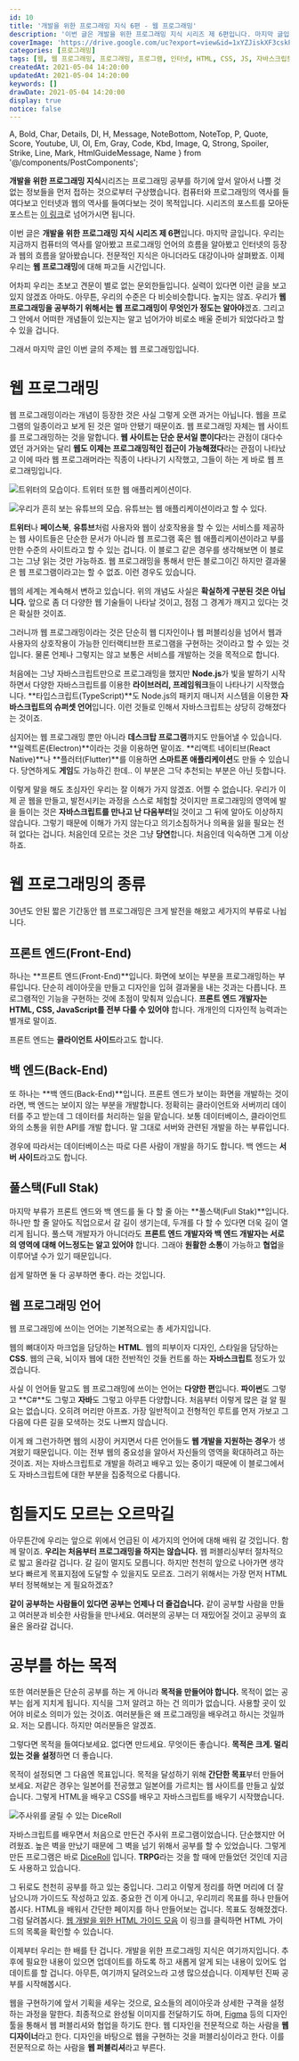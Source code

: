 ```yaml
---
id: 10
title: '개발을 위한 프로그래밍 지식 6편 - 웹 프로그래밍'
description: '이번 글은 개발을 위한 프로그래밍 지식 시리즈 제 6편입니다. 마지막 글입니다. 우리는 지금까지 컴퓨터의 역사를 알아봤고 프로그래밍 언어의 흐름을 알아봤고 인터넷의 등장과 웹의 흐름을 알아봤습니다. 전문적인 지식은 아니더라도 대강이나마 살펴봤죠. 이제 우리는 웹 프로그래밍에 대해 파고들 시간입니다. 어차피 우리는 초보고 견문이 별로 없는 문외한들입니다. 실력이 있다면 이런 글을 보고 있지 않겠죠 아마도. 아무튼, 우리의 수준은 다 비슷비슷합니다. 높지는 않죠. 우리가 웹 프로그래밍을 공부하기 위해서는 웹 프로그래밍이 무엇인가 정도는 알아야겠죠. 그리고 그 안에서 어떠한 개념들이 있는지는 알고 넘어가야 비로소 배울 준비가 되었다라고 할 수 있을 겁니다.'
coverImage: 'https://drive.google.com/uc?export=view&id=1xYZJiskXF3cskP0V6ld8J-ht0WgWRN9i'
categories: [프로그래밍]
tags: [웹, 웹 프로그래밍, 프로그래밍, 프로그램, 인터넷, HTML, CSS, JS, 자바스크립트, 프론트 엔드, 백 엔드, 풀스택]
createdAt: 2021-05-04 14:20:00
updatedAt: 2021-05-04 14:20:00
keywords: []
drawDate: 2021-05-04 14:20:00
display: true
notice: false
---
```


  A, Bold, Char, Details, Dl, H, Message, NoteBottom, NoteTop, P,
  Quote, Score, Youtube, Ul, Ol, Em, Gray, Code, Kbd, Image,
  Q, Strong, Spoiler, Strike, Line, Mark, HtmlGuideMessage, Name
} from '@/components/PostComponents';

<Message color='blue'>
  <P><Strong>개발을 위한 프로그래밍 지식</Strong>시리즈는 프로그래밍 공부를 하기에 앞서 알아서 나쁠 것 없는 정보들을 먼저 접하는 것으로부터 구상했습니다. 컴퓨터와 프로그래밍의 역사를 들여다보고 인터넷과 웹의 역사를 들여다보는 것이 목적입니다. 시리즈의 포스트를 모아둔 포스트는 <A href='/post/2021-05-02-02-complete-programming-knowledge' type='blog'>이 링크</A>로 넘어가시면 됩니다.</P>
</Message>

이번 글은 **개발을 위한 프로그래밍 지식 시리즈 제 6편**입니다. 마지막 글입니다. 우리는 지금까지 컴퓨터의 역사를 알아봤고 프로그래밍 언어의 흐름을 알아봤고 인터넷의 등장과 웹의 흐름을 알아봤습니다. 전문적인 지식은 아니더라도 대강이나마 살펴봤죠. 이제 우리는 **웹 프로그래밍**에 대해 파고들 시간입니다.

어차피 우리는 초보고 견문이 별로 없는 문외한들입니다. 실력이 있다면 이런 글을 보고 있지 않겠죠 아마도. 아무튼, 우리의 수준은 다 비슷비슷합니다. 높지는 않죠. 우리가 **웹 프로그래밍을 공부하기 위해서는 웹 프로그래밍이 무엇인가 정도는 알아야**겠죠. 그리고 그 안에서 어떠한 개념들이 있는지는 알고 넘어가야 비로소 배울 준비가 되었다라고 할 수 있을 겁니다.

그래서 마지막 글인 이번 글의 주제는 웹 프로그래밍입니다.

# 웹 프로그래밍
웹 프로그래밍이라는 개념이 등장한 것은 사실 그렇게 오랜 과거는 아닙니다. 웹을 프로그램의 일종이라고 보게 된 것은 얼마 안됐기 때문이죠. 웹 프로그래밍 자체는 웹 사이트를 프로그래밍하는 것을 말합니다. **웹 사이트는 단순 문서일 뿐이다**라는 관점이 대다수였던 과거와는 달리 **웹도 이제는 프로그래밍적인 접근이 가능해졌다**라는 관점이 나타났고 이에 따라 웹 프로그래머라는 직종이 나타나기 시작했고, 그들이 하는 게 바로 웹 프로그래밍입니다.

![트위터의 모습이다. 트위터 또한 웹 애플리케이션이다.](https://drive.google.com/uc?export=view&id=113f5jyD_d2shNlBjzS_5ZcsW388eLuvJ)

![우리가 흔히 보는 유튜브의 모습. 유튜브는 웹 애플리케이션이라고 할 수 있다.](https://drive.google.com/uc?export=view&id=13XmNoV7fwl2MIhU5-44NAnURGosp-8Nk)

**트위터**나 **페이스북**, **유튜브**처럼 사용자와 웹이 상호작용을 할 수 있는 서비스를 제공하는 웹 사이트들은 단순한 문서가 아니라 웹 프로그램 혹은 웹 애플리케이션이라고 부를 만한 수준의 사이트라고 할 수 있는 겁니다. 이 블로그 같은 경우를 생각해보면 이 블로그는 그냥 읽는 것만 가능하죠. 웹 프로그래밍을 통해서 만든 블로그이긴 하지만 결과물은 웹 프로그램이라고는 할 수 없죠. 이런 경우도 있습니다.

웹의 세계는 계속해서 변하고 있습니다. 위의 개념도 사실은 **확실하게 구분된 것은 아닙니다.** 앞으로 좀 더 다양한 웹 기술들이 나타날 것이고, 점점 그 경계가 깨지고 있다는 것은 확실한 것이죠.

<P>그러니까 웹 프로그래밍이라는 것은 단순히 웹 디자인<NoteTop number='1' />이나 웹 퍼블리싱<NoteTop number='2' />을 넘어서 웹과 사용자의 상호작용이 가능한 인터랙티브한 프로그램을 구현하는 것이라고 할 수 있는 것입니다. 물론 언제나 그렇지는 않고 보통은 서비스를 개발하는 것을 목적으로 합니다.</P>

처음에는 그냥 자바스크립트만으로 프로그래밍을 했지만 **Node.js**가 빛을 발하기 시작하면서 다양한 자바스크립트를 이용한 **라이브러리, 프레임워크**들이 나타나기 시작했습니다. **타입스크립트(TypeScript)**도 Node.js의 패키지 매니저 시스템을 이용한 **자바스크립트의 슈퍼셋 언어**입니다. 이런 것들로 인해서 자바스크립트는 상당히 강해졌다는 것이죠.

심지어는 웹 프로그래밍 뿐만 아니라 **데스크탑 프로그램**까지도 만들어낼 수 있습니다. **일렉트론(Electron)**이라는 것을 이용하면 말이죠. **리액트 네이티브(React Native)**나 **플러터(Flutter)**를 이용하면 **스마트폰 애플리케이션**도 만들 수 있습니다. 당연하게도 **게임**도 가능하긴 한데.. 이 부분은 그닥 추천되는 부분은 아닌 듯합니다.

이렇게 말을 해도 초심자인 우리는 잘 이해가 가지 않겠죠. 어쩔 수 없습니다. 우리가 이제 곧 웹을 만들고, 발전시키는 과정을 스스로 체험할 것이지만 프로그래밍의 영역에 발을 들이는 것은 **자바스크립트를 만나고 난 다음부터**일 것이고 그 뒤에 알아도 이상하지 않습니다. 그렇기 때문에 이해가 가지 않는다고 의기소침하거나 의욕을 잃을 필요는 전혀 없다는 겁니다. 처음인데 모르는 것은 그냥 **당연**합니다. 처음인데 익숙하면 그게 이상하죠.

# 웹 프로그래밍의 종류
30년도 안된 짧은 기간동안 웹 프로그래밍은 크게 발전을 해왔고 세가지의 부류로 나뉩니다.

## 프론트 엔드(Front-End)
하나는 **프론트 엔드(Front-End)**입니다. 화면에 보이는 부분을 프로그래밍하는 부류입니다. 단순히 레이아웃을 만들고 디자인을 입혀 결과물을 내는 것과는 다릅니다. 프로그램적인 기능을 구현하는 것에 초점이 맞춰져 있습니다. **프론트 엔드 개발자는 HTML, CSS, JavaScript를 전부 다룰 수 있어야** 합니다. 개개인의 디자인적 능력과는 별개로 말이죠.

프론트 엔드는 **클라이언트 사이드**라고도 합니다.

## 백 엔드(Back-End)
또 하나는 **백 엔드(Back-End)**입니다. 프론트 엔드가 보이는 화면을 개발하는 것이라면, 백 엔드는 보이지 않는 부분을 개발합니다. 정확히는 클라이언트와 서버끼리 데이터를 주고 받는데 그 데이터를 처리하는 일을 맡습니다. 보통 데이터베이스, 클라이언트와의 소통을 위한 API를 개발 합니다. 말 그대로 서버와 관련된 개발을 하는 부류입니다.

경우에 따라서는 데이터베이스는 따로 다른 사람이 개발을 하기도 합니다. 백 엔드는 **서버 사이드**라고도 합니다.

## 풀스택(Full Stak)
마지막 부류가 프론트 엔드와 백 엔드를 둘 다 할 줄 아는 **풀스택(Full Stak)**입니다. 하나만 할 줄 알아도 직업으로서 갈 길이 생기는데, 두개를 다 할 수 있다면 더욱 길이 열리게 됩니다. 풀스택 개발자가 아니더라도 **프론트 엔드 개발자와 백 엔드 개발자는 서로의 영역에 대해 어느정도는 알고 있어야** 합니다. 그래야 **원활한 소통**이 가능하고 **협업**을 이루어낼 수가 있기 때문입니다.

쉽게 말하면 둘 다 공부하면 좋다. 라는 것입니다.

## 웹 프로그래밍 언어
웹 프로그래밍에 쓰이는 언어는 기본적으로는 총 세가지입니다.

웹의 뼈대이자 마크업을 담당하는 **HTML**. 웹의 피부이자 디자인, 스타일을 담당하는 **CSS**. 웹의 근육, 뇌이자 웹에 대한 전반적인 것들 컨트롤 하는 **자바스크립트** 정도가 있겠습니다.

사실 이 언어들 말고도 웹 프로그래밍에 쓰이는 언어는 **다양한 편**입니다. **파이썬**도 그렇고 **C#**도 그렇고 **자바**도 그렇고 아무튼 다양합니다. 처음부터 이렇게 많은 걸 알 필요는 없습니다. 오히려 머리만 아프죠. 가장 일반적이고 전형적인 루트를 먼저 가보고 그 다음에 다른 길을 모색하는 것도 나쁘지 않습니다.

이게 왜 그런가하면 웹의 시장이 커지면서 다른 언어들도 **웹 개발을 지원하는 경우**가 생겨왔기 때문입니다. 이는 전부 웹의 중요성을 알아서 자신들의 영역을 확대하려고 하는 것이죠. 저는 자바스크립트로 개발을 하려고 배우고 있는 중이기 때문에 이 블로그에서도 자바스크립트에 대한 부분을 집중적으로 다룹니다.

# 힘들지도 모르는 오르막길
아무튼간에 우리는 앞으로 위에서 언급된 이 세가지의 언어에 대해 배워 갈 것입니다. 함께 말이죠. **우리는 처음부터 프로그래밍을 하지는 않습니다.** 웹 퍼블리싱부터 절차적으로 밟고 올라갈 겁니다. 갈 길이 멀지도 모릅니다. 하지만 천천히 앞으로 나아가면 생각보다 빠르게 목표지점에 도달할 수 있을지도 모르죠. 그러기 위해서는 가장 먼저 HTML부터 정복해보는 게 필요하겠죠?

**같이 공부하는 사람들이 있다면 공부는 언제나 더 즐겁습니다.** 같이 공부할 사람을 만들고 여러분과 비슷한 사람들을 만나세요. 여러분의 공부는 더 재밌어질 것이고 공부의 효율은 올라갈 겁니다.

# 공부를 하는 목적
또한 여러분들은 단순히 공부를 하는 게 아니라 **목적을 만들어야 합니다.** 목적이 없는 공부는 쉽게 지치게 됩니다. 지식을 그저 알려고 하는 건 의미가 없습니다. 사용할 곳이 있어야 비로소 의미가 있는 것이죠. 여러분들은 왜 프로그래밍을 배우려고 하시는 것일까요. 저는 모릅니다. 하지만 여러분들은 알겠죠.

그렇다면 목적을 들여다보세요. 없다면 만드세요. 무엇이든 좋습니다. **목적은 크게. 멀리 있는 것을 설정**하면 더 좋습니다.

목적이 설정되면 그 다음엔 목표입니다. 목적을 달성하기 위해 **간단한 목표**부터 만들어보세요. 저같은 경우는 일본어를 전공했고 일본어를 가르치는 웹 사이트를 만들고 싶었습니다. 그렇게 HTML을 배우고 CSS를 배우고 자바스크립트를 배우기 시작했습니다.

![주사위를 굴릴 수 있는 DiceRoll](https://drive.google.com/uc?export=view&id=1LkSIAuQ726zgrAAg_c9WPpNA_itc24Vy)

<P>자바스크립트를 배우면서 처음으로 만든건 주사위 프로그램이었습니다. 단순했지만 어려웠죠. 높은 벽을 만났기 때문에 그 벽을 넘기 위해서 공부를 할 수 있었습니다. 그렇게 만든 프로그램은 바로 <A href='https://thediceroll.github.io/' type='normal'>DiceRoll</A> 입니다. <Strong>TRPG</Strong>라는 것을 할 때에 만들었던 것인데 지금도 사용하고 있습니다.</P>

그 뒤로도 천천히 공부를 하고 있는 중입니다. 그리고 이렇게 정리를 하면 머리에 더 잘 남으니까 가이드도 작성하고 있죠. 중요한 건 이게 아니고, 우리끼리 목표를 하나 만들어봅시다. HTML을 배워서 간단한 페이지를 하나 만들어보는 겁니다. 목표도 정해졌겠다. 그럼 달려봅시다. [웹 개발을 위한 HTML 가이드 모음](/post/2021-05-02-01-complete-html-guide) 이 링크를 클릭하면 HTML 가이드의 목록을 확인할 수 있습니다.

이제부터 우리는 한 배를 탄 겁니다. 개발을 위한 프로그래밍 지식은 여기까지입니다. 추후에 필요한 내용이 있으면 업데이트를 하도록 하고 새롭게 알게 되는 내용이 있어도 업데이트를 할 겁니다. 아무튼, 여기까지 달려오느라 고생 많으셨습니다. 이제부턴 진짜 공부를 시작해봅시다.

<NoteBottom number='1' first='true'>
  웹을 구현하기에 앞서 기획을 세우는 것으로, 요소들의 레이아웃과 상세한 구격을 설정하는 과정을 말한다. 최종적으로 완성될 이미지를 전달하기도 하며, <A type='normal' href='https://www.figma.com/'>Figma</A> 등의 디자인 툴을 통해서 웹 퍼블리셔와 협업을 하기도 한다. 웹 디자인을 전문적으로 하는 사람을 <Strong>웹 디자이너</Strong>라고 한다.
</NoteBottom>
<NoteBottom number='2'>
  디자인을 바탕으로 웹을 구현하는 것을 퍼블리싱이라고 한다. 이를 전문적으로 하는 사람을 <Strong>웹 퍼블리셔</Strong>라고 부른다.
</NoteBottom>
